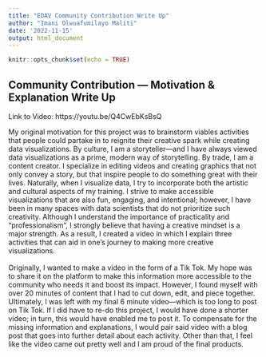 ```yaml
---
title: "EDAV Community Contribution Write Up"
author: "Imani Olwuafumilayo Maliti"
date: '2022-11-15'
output: html_document
---
```


```r
knitr::opts_chunk$set(echo = TRUE)
```

## Community Contribution — Motivation & Explanation Write Up

Link to Video: https://youtu.be/Q4CwEbKsBsQ 

My original motivation for this project was to brainstorm viables activities that people could partake in to reignite their creative spark while creating data visualizations. By culture, I am a storyteller—and I have always viewed data visualizations as a prime, modern way of storytelling. By trade, I am a content creator. I specialize in editing videos and creating graphics that not only convey a story, but that inspire people to do something great with their lives. Naturally, when I visualize data, I try to incorporate both the artistic and cultural aspects of my training. I strive to make accessible visualizations that are also fun, engaging, and intentional; however, I have been in many spaces with data scientists that do not prioritize such creativity. Although I understand the importance of practicality and “professionalism”, I strongly believe that having a creative mindset is a major strength. As a result, I created a video in which I explain three activities that can aid in one’s journey to making more creative visualizations.<br />
<br />
Originally, I wanted to make a video in the form of a Tik Tok. My hope was to share it on the platform to make this information more accessible to the community who needs it and boost its impact. However, I found myself with over 20 minutes of content that I had to cut down, edit, and piece together. Ultimately, I was left with my final 6 minute video—which is too long to post on Tik Tok. If I did have to re-do this project, I would have done a shorter video; in turn, this would have enabled me to post it. To compensate for the missing information and explanations, I would pair said video with a blog post that goes into further detail about each activity. Other than that, I feel like the video came out pretty well and I am proud of the final products. 

